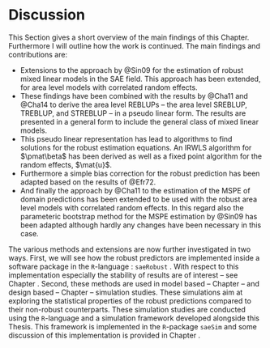 # Discussion
\label{sec:rfh_discussion}

This Section gives a short overview of the main findings of this Chapter.
Furthermore I will outline how the work is continued. The main findings and
contributions are:

- Extensions to the approach by @Sin09 for the estimation of robust mixed linear
models in the SAE field. This approach has been extended, for area level models
with correlated random effects.
- These findings have been combined with the results by @Cha11 and @Cha14 to
derive the area level REBLUPs -- the area level SREBLUP, TREBLUP, and STREBLUP
-- in a pseudo linear form. The results are presented in a general form to
include the general class of mixed linear models.
- This pseudo linear representation has lead to algorithms to find solutions for
the robust estimation equations. An IRWLS algorithm for $\pmat\beta$ has been
derived as well as a fixed point algorithm for the random effects, $\mat{u}$.
- Furthermore a simple bias correction for the robust prediction has been
adapted based on the results of @Efr72.
- And finally the approach by @Cha11 to the estimation of the MSPE of domain
predictions has been extended to be used with the robust area level models with
correlated random effects. In this regard also the parameteric bootstrap method
for the MSPE estimation by @Sin09 has been adapted although hardly any changes
have been necessary in this case.

The various methods and extensions are now further investigated in two ways.
First, we will see how the robust predictors are implemented inside a software
package in the `R`-language \citep{R}: `saeRobust` \citep{War16}. With respect
to this implementation especially the stability of results are of interest --
  see Chapter \ref{chap:saeRobust}. Second, these methods are used in model based
-- Chapter \ref{chap:results_model_based} -- and design based -- Chapter
\ref{chap:results_design_based} -- simulation studies. These simulations aim at
exploring the statistical properties of the robust predictions compared to their
non-robust counterparts. These simulation studies are conducted using the
`R`-language and a simulation framework developed alongside this Thesis. This
framework is implemented in the `R`-package `saeSim` \citep{War15} and some
discussion of this implementation is provided in Chapter \ref{chap:saeSim}.

